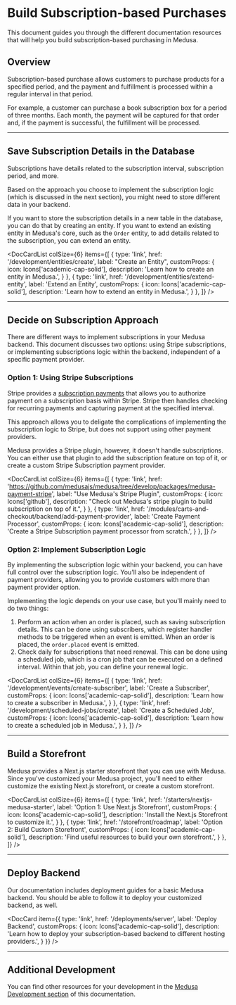 
# Build Subscription-based Purchases

This document guides you through the different documentation resources that will help you build subscription-based purchasing in Medusa.

## Overview

Subscription-based purchase allows customers to purchase products for a specified period, and the payment and fulfillment is processed within a regular interval in that period.

For example, a customer can purchase a book subscription box for a period of three months. Each month, the payment will be captured for that order and, if the payment is successful, the fulfillment will be processed.

---

## Save Subscription Details in the Database

Subscriptions have details related to the subscription interval, subscription period, and more.

Based on the approach you choose to implement the subscription logic (which is discussed in the next section), you might need to store different data in your backend.

If you want to store the subscription details in a new table in the database, you can do that by creating an entity. If you want to extend an existing entity in Medusa's core, such as the `Order` entity, to add details related to the subscription, you can extend an entity.

<DocCardList colSize={6} items={[
  {
    type: 'link',
    href: '/development/entities/create',
    label: "Create an Entity",
    customProps: {
      icon: Icons['academic-cap-solid'],
      description: 'Learn how to create an entity in Medusa.',
    }
  },
  {
    type: 'link',
    href: '/development/entities/extend-entity',
    label: 'Extend an Entity',
    customProps: {
      icon: Icons['academic-cap-solid'],
      description: 'Learn how to extend an entity in Medusa.',
    }
  },
]} />

---

## Decide on Subscription Approach

There are different ways to implement subscriptions in your Medusa backend. This document discusses two options: using Stripe subscriptions, or implementing subscriptions logic within the backend, independent of a specific payment provider.

### Option 1: Using Stripe Subscriptions

Stripe provides a [subscription payments](https://stripe.com/docs/billing/subscriptions/overview) that allows you to authorize payment on a subscription basis within Stripe. Stripe then handles checking for recurring payments and capturing payment at the specified interval.

This approach allows you to deligate the complications of implementing the subscription logic to Stripe, but does not support using other payment providers.

Medusa provides a Stripe plugin, however, it doesn't handle subscriptions. You can either use that plugin to add the subscription feature on top of it, or create a custom Stripe Subscription payment provider.

<DocCardList colSize={6} items={[
  {
    type: 'link',
    href: 'https://github.com/medusajs/medusa/tree/develop/packages/medusa-payment-stripe',
    label: "Use Medusa's Stripe Plugin",
    customProps: {
      icon: Icons['github'],
      description: "Check out Medusa's stripe plugin to build subscription on top of it.",
    }
  },
  {
    type: 'link',
    href: '/modules/carts-and-checkout/backend/add-payment-provider',
    label: 'Create Payment Processor',
    customProps: {
      icon: Icons['academic-cap-solid'],
      description: 'Create a Stripe Subscription payment processor from scratch.',
    }
  },
]} />

### Option 2: Implement Subscription Logic

By implementing the subscription logic within your backend, you can have full control over the subscription logic. You'll also be independent of payment providers, allowing you to provide customers with more than payment provider option.

Implementing the logic depends on your use case, but you'll mainly need to do two things:

1. Perform an action when an order is placed, such as saving subscription details. This can be done using subscribers, which register handler methods to be triggered when an event is emitted. When an order is placed, the `order.placed` event is emitted.
2. Check daily for subscriptions that need renewal. This can be done using a scheduled job, which is a cron job that can be executed on a defined interval. Within that job, you can define your renewal logic.

<DocCardList colSize={6} items={[
  {
    type: 'link',
    href: '/development/events/create-subscriber',
    label: 'Create a Subscriber',
    customProps: {
      icon: Icons['academic-cap-solid'],
      description: 'Learn how to create a subscriber in Medusa.',
    }
  },
  {
    type: 'link',
    href: '/development/scheduled-jobs/create',
    label: 'Create a Scheduled Job',
    customProps: {
      icon: Icons['academic-cap-solid'],
      description: 'Learn how to create a scheduled job in Medusa.',
    }
  },
]} />

---

## Build a Storefront

Medusa provides a Next.js starter storefront that you can use with Medusa. Since you've customized your Medusa project, you'll need to either customize the existing Next.js storefront, or create a custom storefront.

<DocCardList colSize={6} items={[
  {
    type: 'link',
    href: '/starters/nextjs-medusa-starter',
    label: 'Option 1: Use Next.js Storefront',
    customProps: {
      icon: Icons['academic-cap-solid'],
      description: 'Install the Next.js Storefront to customize it.',
    }
  },
  {
    type: 'link',
    href: '/storefront/roadmap',
    label: 'Option 2: Build Custom Storefront',
    customProps: {
      icon: Icons['academic-cap-solid'],
      description: 'Find useful resources to build your own storefront.',
    }
  },
]} />

---

## Deploy Backend

Our documentation includes deployment guides for a basic Medusa backend. You should be able to follow it to deploy your customized backend, as well.

<DocCard item={{
  type: 'link',
  href: '/deployments/server',
  label: 'Deploy Backend',
  customProps: {
    icon: Icons['academic-cap-solid'],
    description: 'Learn how to deploy your subscription-based backend to different hosting providers.',
  }
}} />

---

## Additional Development

You can find other resources for your development in the [Medusa Development section](../development/overview.mdx) of this documentation.
